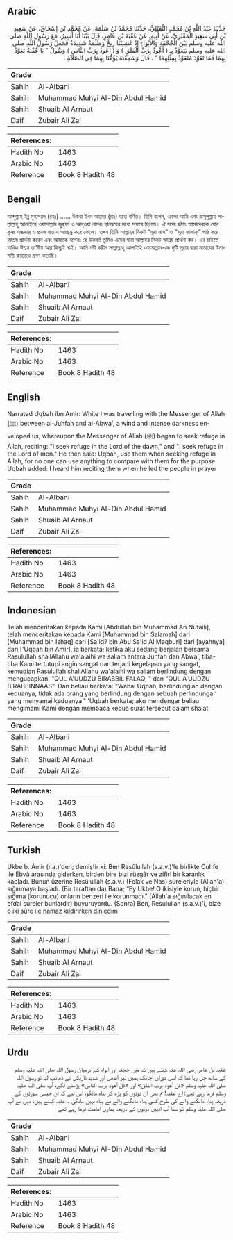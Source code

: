 ## Arabic


<div dir="rtl" lang="ar" style={{fontSize:'larger',backgroundColor:'#f8f9fa',padding:20}}>
حَدَّثَنَا عَبْدُ اللَّهِ بْنُ مُحَمَّدٍ النُّفَيْلِيُّ، حَدَّثَنَا مُحَمَّدُ بْنُ سَلَمَةَ، عَنْ مُحَمَّدِ بْنِ إِسْحَاقَ، عَنْ سَعِيدِ بْنِ أَبِي سَعِيدٍ الْمَقْبُرِيِّ، عَنْ أَبِيهِ، عَنْ عُقْبَةَ بْنِ عَامِرٍ، قَالَ بَيْنَا أَنَا أَسِيرُ، مَعَ رَسُولِ اللَّهِ صلى الله عليه وسلم بَيْنَ الْجُحْفَةِ وَالأَبْوَاءِ إِذْ غَشِيَتْنَا رِيحٌ وَظُلْمَةٌ شَدِيدَةٌ فَجَعَلَ رَسُولُ اللَّهِ صلى الله عليه وسلم يَتَعَوَّذُ بِـ ‏(‏ أَعُوذُ بِرَبِّ الْفَلَقِ ‏)‏ وَ ‏(‏ أَعُوذُ بِرَبِّ النَّاسِ ‏)‏ وَيَقُولُ ‏"‏ يَا عُقْبَةُ تَعَوَّذْ بِهِمَا فَمَا تَعَوَّذَ مُتَعَوِّذٌ بِمِثْلِهِمَا ‏"‏ ‏.‏ قَالَ وَسَمِعْتُهُ يَؤُمُّنَا بِهِمَا فِي الصَّلاَةِ ‏.‏
</div>
<div style={{backgroundColor:'#f8f9fa',padding:20, marginBottom: 10}}><table> <thead> <tr> <th>Grade</th> <th></th> </tr> </thead> <tbody> <tr><td>Sahih</td><td>Al-Albani</td></tr><tr><td>Sahih</td><td>Muhammad Muhyi Al-Din Abdul Hamid</td></tr><tr><td>Sahih</td><td>Shuaib Al Arnaut</td></tr><tr><td>Daif</td><td>Zubair Ali Zai</td></tr></tbody></table><table> <thead> <tr> <th>References:</th> <th></th> </tr> </thead> <tbody><tr><td>Hadith No</td><td>1463</td></tr><tr><td>Arabic No</td><td>1463</td></tr><tr><td>Reference</td><td>Book 8 Hadith 48</td></tr></tbody></table></div>

## Bengali


<div dir="ltr" lang="bn" style={{fontSize:'larger',backgroundColor:'#f8f9fa',padding:20}}>
আব্দুল্লাহ ইব্ন মুহাম্মাদ (রহঃ) ...... উকবা ইবন আমের (রাঃ) হতে বর্ণিত। তিনি বলেন, একদা আমি এবং রাসূলুল্লাহ সাল্লাল্লাহু আলাইহে ওয়াসাল্লাম জুহফা ও আব্ওয়া নামক স্থানদ্বয়ের মধ্যে সফরে ছিলাম। ঐ সময় হঠাৎ আমাদেরকে ঘোর কৃষ্ণ অন্ধকার ও প্রবল বাতাস আচ্ছন্ন করে ফেলে। তখন তিনি আল্লাহ্‌র নিকট “সূরা নাস” ও “সূরা ফালাক্” পাঠ করে আশ্রয় প্রার্থনা করেন এবং আমাকে বলেনঃ হে উকবা! তুমিও এদের দ্বারা আল্লাহর নিকট আশ্রয় প্রার্থনা কর। এর চাইতে অধিক উত্তম তা’বীয আর কিছুই নাই। আমি নবী করীম সাল্লাল্লাহু আলাইহি ওয়াসাল্লাম-কে দুটি সূরার দ্বারা নামাযের ইমামতি করতেও শ্রবণ করেছি।
</div>
<div style={{backgroundColor:'#f8f9fa',padding:20, marginBottom: 10}}><table> <thead> <tr> <th>Grade</th> <th></th> </tr> </thead> <tbody> <tr><td>Sahih</td><td>Al-Albani</td></tr><tr><td>Sahih</td><td>Muhammad Muhyi Al-Din Abdul Hamid</td></tr><tr><td>Sahih</td><td>Shuaib Al Arnaut</td></tr><tr><td>Daif</td><td>Zubair Ali Zai</td></tr></tbody></table><table> <thead> <tr> <th>References:</th> <th></th> </tr> </thead> <tbody><tr><td>Hadith No</td><td>1463</td></tr><tr><td>Arabic No</td><td>1463</td></tr><tr><td>Reference</td><td>Book 8 Hadith 48</td></tr></tbody></table></div>

## English


<div dir="ltr" lang="en" style={{fontSize:'larger',backgroundColor:'#f8f9fa',padding:20}}>
Narrated Uqbah ibn Amir: White I was travelling with the Messenger of Allah (ﷺ) between al-Juhfah and al-Abwa', a wind and intense darkness enveloped us, whereupon the Messenger of Allah (ﷺ) began to seek refuge in Allah, reciting: "I seek refuge in the Lord of the dawn," and "I seek refuge in the Lord of men." He then said: Uqbah, use them when seeking refuge in Allah, for no one can use anything to compare with them for the purpose. Uqbah added: I heard him reciting them when he led the people in prayer
</div>
<div style={{backgroundColor:'#f8f9fa',padding:20, marginBottom: 10}}><table> <thead> <tr> <th>Grade</th> <th></th> </tr> </thead> <tbody> <tr><td>Sahih</td><td>Al-Albani</td></tr><tr><td>Sahih</td><td>Muhammad Muhyi Al-Din Abdul Hamid</td></tr><tr><td>Sahih</td><td>Shuaib Al Arnaut</td></tr><tr><td>Daif</td><td>Zubair Ali Zai</td></tr></tbody></table><table> <thead> <tr> <th>References:</th> <th></th> </tr> </thead> <tbody><tr><td>Hadith No</td><td>1463</td></tr><tr><td>Arabic No</td><td>1463</td></tr><tr><td>Reference</td><td>Book 8 Hadith 48</td></tr></tbody></table></div>

## Indonesian


<div dir="ltr" lang="id" style={{fontSize:'larger',backgroundColor:'#f8f9fa',padding:20}}>
Telah menceritakan kepada Kami [Abdullah bin Muhammad An Nufaili], telah menceritakan kepada Kami [Muhammad bin Salamah] dari [Muhammad bin Ishaq] dari [Sa'id? bin Abu Sa'id Al Maqburi] dari [ayahnya] dari ['Uqbah bin Amir], ia berkata; ketika aku sedang berjalan bersama Rasulullah shallAllahu wa'alaihi wa sallam antara Juhfah dan Abwa', tiba-tiba Kami tertutupi angin sangat dan terjadi kegelapan yang sangat, kemudian Rasulullah shallAllahu wa'alaihi wa sallam berlindung dengan mengucapkan: "QUL A'UUDZU BIRABBIL FALAQ, " dan "QUL A'UUDZU BIRABBINNAAS". Dan beliau berkata: "Wahai Uqbah, berlindunglah dengan keduanya, tidak ada orang yang berlindung dengan sebuah perlindungan yang menyamai keduanya." 'Uqbah berkata; aku mendengar beliau mengimami Kami dengan membaca kedua surat tersebut dalam shalat
</div>
<div style={{backgroundColor:'#f8f9fa',padding:20, marginBottom: 10}}><table> <thead> <tr> <th>Grade</th> <th></th> </tr> </thead> <tbody> <tr><td>Sahih</td><td>Al-Albani</td></tr><tr><td>Sahih</td><td>Muhammad Muhyi Al-Din Abdul Hamid</td></tr><tr><td>Sahih</td><td>Shuaib Al Arnaut</td></tr><tr><td>Daif</td><td>Zubair Ali Zai</td></tr></tbody></table><table> <thead> <tr> <th>References:</th> <th></th> </tr> </thead> <tbody><tr><td>Hadith No</td><td>1463</td></tr><tr><td>Arabic No</td><td>1463</td></tr><tr><td>Reference</td><td>Book 8 Hadith 48</td></tr></tbody></table></div>

## Turkish


<div dir="ltr" lang="tr" style={{fontSize:'larger',backgroundColor:'#f8f9fa',padding:20}}>
Ukbe b. Âmir (r.a.)'den; demiştir ki: Ben Resûlullah (s.a.v.)'le birlikte Cuhfe ile Ebvâ arasında giderken, birden bire bizi rüzgâr ve zifiri bir karanlık kapladı. Bunun üzerine Resûiullah (s.a.v.) (Felak ve Nas) süreleriyle (Allah'a) sığınmaya başladı. (Bir taraftan da) Bana; “Ey Ukbe! O ikisiyle korun, hiçbir sığıma (korunucu) onların benzeri ile korunmadı." (Allah'a sığınılacak en efdal sureler bunlardır) buyuruyordu. (Sonra) Ben, Resulullah (s.a.v.)'i, bize o iki sûre ile namaz kıldırırken dinledim
</div>
<div style={{backgroundColor:'#f8f9fa',padding:20, marginBottom: 10}}><table> <thead> <tr> <th>Grade</th> <th></th> </tr> </thead> <tbody> <tr><td>Sahih</td><td>Al-Albani</td></tr><tr><td>Sahih</td><td>Muhammad Muhyi Al-Din Abdul Hamid</td></tr><tr><td>Sahih</td><td>Shuaib Al Arnaut</td></tr><tr><td>Daif</td><td>Zubair Ali Zai</td></tr></tbody></table><table> <thead> <tr> <th>References:</th> <th></th> </tr> </thead> <tbody><tr><td>Hadith No</td><td>1463</td></tr><tr><td>Arabic No</td><td>1463</td></tr><tr><td>Reference</td><td>Book 8 Hadith 48</td></tr></tbody></table></div>

## Urdu


<div dir="rtl" lang="ur" style={{fontSize:'larger',backgroundColor:'#f8f9fa',padding:20}}>
عقبہ بن عامر رضی اللہ عنہ کہتے ہیں کہ میں حجفہ اور ابواء کے درمیان رسول اللہ صلی اللہ علیہ وسلم کے ساتھ چل رہا تھا کہ اسی دوران اچانک ہمیں تیز آندھی اور شدید تاریکی نے ڈھانپ لیا تو رسول اللہ صلی اللہ علیہ وسلم «قل أعوذ برب الفلق» اور «قل أعوذ برب الناس» پڑھنے لگے، آپ صلی اللہ علیہ وسلم فرما رہے تھے: اے عقبہ! تم بھی ان دونوں کو پڑھ کر پناہ مانگو، اس لیے کہ ان جیسی سورتوں کے ذریعہ پناہ مانگنے والے کی طرح کسی پناہ مانگنے والے نے پناہ نہیں مانگی ۔ عقبہ کہتے ہیں: میں نے آپ صلی اللہ علیہ وسلم کو سنا آپ انہیں دونوں کے ذریعہ ہماری امامت فرما رہے تھے
</div>
<div style={{backgroundColor:'#f8f9fa',padding:20, marginBottom: 10}}><table> <thead> <tr> <th>Grade</th> <th></th> </tr> </thead> <tbody> <tr><td>Sahih</td><td>Al-Albani</td></tr><tr><td>Sahih</td><td>Muhammad Muhyi Al-Din Abdul Hamid</td></tr><tr><td>Sahih</td><td>Shuaib Al Arnaut</td></tr><tr><td>Daif</td><td>Zubair Ali Zai</td></tr></tbody></table><table> <thead> <tr> <th>References:</th> <th></th> </tr> </thead> <tbody><tr><td>Hadith No</td><td>1463</td></tr><tr><td>Arabic No</td><td>1463</td></tr><tr><td>Reference</td><td>Book 8 Hadith 48</td></tr></tbody></table></div>